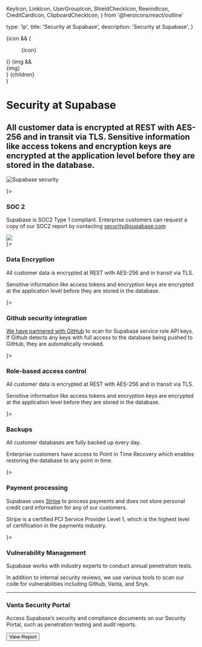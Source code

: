   KeyIcon,
  LinkIcon,
  UserGroupIcon,
  ShieldCheckIcon,
  RewindIcon,
  CreditCardIcon,
  ClipboardCheckIcon,
} from '@heroicons/react/outline'

  type: 'lp',
  title: 'Security at Supabase',
  description: 'Security at Supabase',
}

  <div>
    {icon && (
      <div className="bordershadow-scale-500 not-prose dark:bg-scale-400 -mb-4 flex h-10 w-10 items-center justify-center rounded-full bg-white">
        <figure className="w-5">{icon}</figure>
      </div>
    )}
    {img && <div className="-mb-4 flex h-12 w-12 items-center justify-center">{img}</div>}
    {children}
  </div>
)

<div className="container mx-auto px-8 sm:px-16 xl:px-20 grid grid-cols-12 items-center my-16">
  <div className="col-span-12 lg:col-span-6">
    <h1>Security at Supabase</h1>
    <h2 className="text-base text-scale-1100 max-w-xl">
      All customer data is encrypted at REST with AES-256 and in transit via TLS. Sensitive
      information like access tokens and encryption keys are encrypted at the application level
      before they are stored in the database.
    </h2>
  </div>
  <div className="col-span-12 lg:col-span-5 lg:col-start-8">

![Supabase security](/images/security/security-hero.png)

  </div>
</div>

<div className="container mx-auto px-8 sm:px-16 xl:px-20 mb-16">

<div className="grid grid-cols-1 md:grid-cols-2 lg:grid-cols-4 gap-8 lg:gap-16">

<Section icon={<ShieldCheckIcon strokeWidth={1}/>}>

### SOC 2

Supabase is SOC2 Type 1 compliant. Enterprise customers can request a copy of our SOC2 report by contacting
security@supabase.com

<div className="w-16">
  <img src="/images/security/21972-312_SOC_NonCPA.png" />
</div>

</Section>
<Section icon={<KeyIcon strokeWidth={1}/>}>

### Data Encryption

All customer data is encrypted at REST with AES-256 and in transit via TLS.

Sensitive information like access tokens and encryption keys are encrypted at the application level before they are stored in the database.

</Section>

<Section icon={<IconGitHub size={19} />}>

### Github security integration

[We have partnered with GitHub]('/blog') to scan for Supabase service role API keys. If Github detects any keys with full access to the database being pushed to GitHub, they are automatically revoked.

</Section>

<Section icon={<UserGroupIcon strokeWidth={1}/>}>

### Role-based access control

All customer data is encrypted at REST with AES-256 and in transit via TLS.

Sensitive information like access tokens and encryption keys are encrypted at the application level before they are stored in the database.

</Section>

<Section icon={<RewindIcon strokeWidth={1}/>}>

### Backups

All customer databases are fully backed up every day.

Enterprise customers have access to Point in Time Recovery which enables restoring the database to any point in time.

</Section>

<Section icon={<CreditCardIcon strokeWidth={1}/>}>

### Payment processing

Supabase uses [Stripe](https://stripe.com) to process payments and does not store personal credit card information for any of our customers.

Stripe is a certified PCI Service Provider Level 1, which is the highest level of certification in the payments industry.

</Section>

<Section icon={<ClipboardCheckIcon strokeWidth={1}/>}>

### Vulnerability Management

Supabase works with industry experts to conduct annual penetration tests.

In addition to internal security reviews, we use various tools to scan our code for vulnerabilities including Github, Vanta, and Snyk.

</Section>

</div>

</div>

---

<div className="container mx-auto pb-24 pt-1 px-8 sm:px-16 xl:px-20">
  <div className="max-w-xl">

<h3 className="text-3xl">Vanta Security Portal</h3>

Access Supabase’s security and compliance documents on our Security Portal, such as
penetration testing and audit reports.

<Link passHref href="https://security.supabase.com">
  <Button type="default" size="medium" as="a" className="no-underline" target="_blank">
    View Report
  </Button>
</Link>
  </div>
</div>


